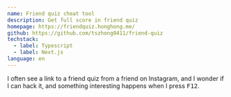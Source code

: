 ```yaml
---
name: Friend quiz cheat tool
description: Get full score in friend quiz
homepage: https://friendquiz.honghong.me/
github: https://github.com/tszhong0411/friend-quiz
techstack:
  - label: Typescript
  - label: Next.js
language: en
---
```


I often see a link to a friend quiz from a friend on Instagram, and I wonder if I can hack it, and something interesting happens when I press <Kbd>F12</Kbd>.
